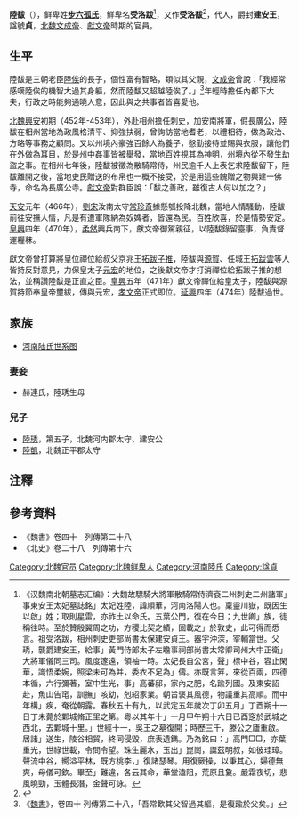 '''陸馛'''（{{bd|？||474年|catIdx=B步}}），鲜卑姓'''[[步六孤氏|步六孤氏]]'''，鮮卑名'''受洛跋'''<ref>《汉魏南北朝墓志汇编》：大魏故驃騎大將軍散騎常侍濟袞二州刺史二州諸軍」事東安王太妃墓誌銘」太妃姓陸，諱順華，河南洛陽人也。稟靈川嶽，既因生以啟」姓；取則星雷，亦祚土以命氏。五葉公門，復在今日；九世卿」族，徒稱往時。至於贊殷翼周之功，方稷比契之績，固載之」於敦史，此可得而悉言。祖受洛跋，相州刺史吏部尚書太保建安貞王。器宇沖深，宰輔當世。父琇，襲爵建安王，給事」黃門侍郎太子左瞻事祠部尚書太常卿司州大中正衛」大將軍儀同三司。風度邃遠，領袖一時。太妃長自公宮，聲」標中谷，容止閑華，識悟柔婉，照梁未可為并，委衣不足為」儔。亦既言笄，來從百兩，四德本循，六行彌著，室中生光，事」高蕃邸，家內之肥，名踰列國。及東安詔赴，魚山告窀，訓撫」咳幼，剋紹家業。朝旨褒其風德，物議重其高順。而中年構」疾，奄從朝露。春秋五十有九，以武定五年歲次丁卯五月」丁酉朔十一日丁未薨於鄴城脩正里之第。粵以其年十」一月甲午朔十六日已酉窆於武城之西北，去鄴城十里。」世經十一，吳王之墓復開；時歷三千，滕公之廬重啟。居諸」送生，陵谷相貿，終同侵毀，庶表遺鐫。乃為銘曰：」高門□□，亦葉重光，世祿世載，令問令望。珠生麗水，玉出」崑崗，誕茲明叔，如彼珪璋。聲流中谷，嚮溢平林，既方桃李，」復諸瑟琴。用復厥操，以秉其心，婦德無爽，母儀可欽。畢至」難違，各云其命，華堂溘阻，荒原且敻。嚴霜夜切，悲風曉勁，玉體長潛，金聲可詠。</ref>，又作'''受洛馛'''<ref name=autogenerated1>{{Citation|author=薛海洋    |year=2009年|title=《北魏罗宗墓志暨其妻陆蒺藜墓志考证与艺术浅析》|periodical=《中国书法》 |volume=|issue=10期|pages=131-141|url= https://www.cnki.com.cn/Article/CJFDTOTAL-ZGXE200910043.htm|doi=|oclc=}}</ref>，代人，爵封'''建安王'''，諡號'''貞'''，[[北魏|北魏]][[文成帝|文成帝]]、[[獻文帝|獻文帝]]時期的官員。

==生平==
陸馛是三朝老臣[[陸俟|陸俟]]的長子，個性富有智略，類似其父親，[[文成帝|文成帝]]曾說：「我經常感嘆陸俟的機智大過其身軀，然而陸馛又超越陸俟了。」<ref>《[[魏書|魏書]]》，卷四十 列傳第二十八，「吾常歎其父智過其軀，是復踰於父矣。」</ref>年輕時擔任內都下大夫，行政之時能夠通曉人意，因此與之共事者皆喜愛他。

[[北魏|北魏]][[兴安_(年号)|興安]]初期（452年-453年），外赴相州擔任刺史，加安南將軍，假長廣公，陸馛在相州當地為政風格清平、抑強扶弱，曾詢訪當地耆老，以禮相待，做為政治、方略等事務之顧問。又以州境內豪強百餘人為養子，慇勤接待並賜與衣服，讓他們在外做為耳目，於是州中姦事皆被舉發，當地百姓視其為神明，州境內從不發生劫盜之事。在相州七年後，陸馛被徵為散騎常侍，州民逾千人上表乞求陸馛留下，陸馛離開之後，當地吏民贈送的布帛也一概不接受，於是用這些餽贈之物興建一佛寺，命名為長廣公寺。[[獻文帝|獻文帝]]對群臣說：「馛之善政，雖復古人何以加之？」

[[天安|天安]]元年（466年），[[劉宋|劉宋]]汝南太守[[常珍奇|常珍奇]]據懸瓠投降北魏，當地人情騷動，陸馛前往安撫人情，凡是有遭軍隊納為奴婢者，皆還為民。百姓欣喜，於是情勢安定。[[皇興|皇興]]四年（470年），[[柔然|柔然]]興兵南下，獻文帝御駕親征，以陸馛錄留臺事，負責督運糧秣。

獻文帝曾打算將皇位禪位給叔父京兆王[[拓跋子推|拓跋子推]]，陸馛與[[源賀|源賀]]、任城王[[拓跋雲|拓跋雲]]等人皆持反對意見，力保皇太子[[元宏|元宏]]的地位，之後獻文帝才打消禪位給拓跋子推的想法，並稱讚陸馛是正直之臣。[[皇興|皇興]]五年（471年）獻文帝禪位給皇太子，陸馛與源賀持節奉皇帝璽紱，傳與元宏，[[孝文帝|孝文帝]]正式即位。[[延兴_(北魏)|延興]]四年（474年）陸馛過世。

==家族==
*[[河南陆氏世系图|河南陆氏世系图]]
===妻妾===
* 赫連氏，陸琇生母

===兒子===
*[[陸琇|陸琇]]，第五子，北魏河内郡太守、建安公
*[[陸凱|陸凱]]，北魏正平郡太守

==注釋==
{{reflist}}

==參考資料==
*《魏書》卷四十　列傳第二十八
*《北史》卷二十八　列傳第十六

[[Category:北魏官员|Category:北魏官员]]
[[Category:北魏鲜卑人|Category:北魏鲜卑人]]
[[Category:河南陸氏|Category:河南陸氏]]
[[Category:諡貞|Category:諡貞]]